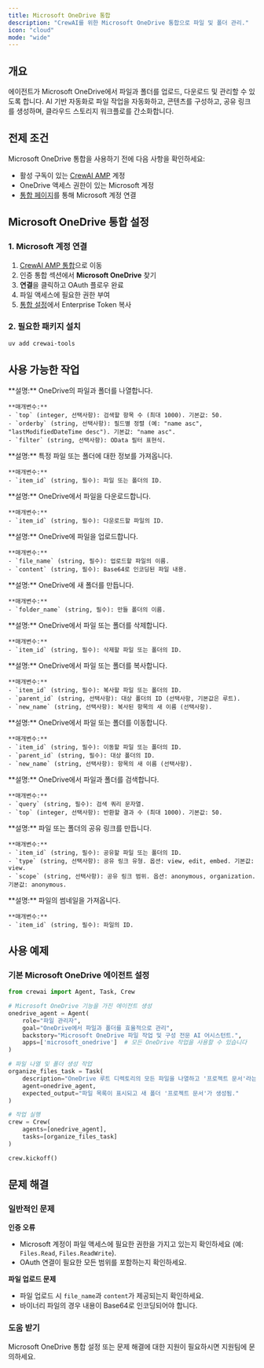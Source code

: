 ```yaml
---
title: Microsoft OneDrive 통합
description: "CrewAI를 위한 Microsoft OneDrive 통합으로 파일 및 폴더 관리."
icon: "cloud"
mode: "wide"
---
```


## 개요

에이전트가 Microsoft OneDrive에서 파일과 폴더를 업로드, 다운로드 및 관리할 수 있도록 합니다. AI 기반 자동화로 파일 작업을 자동화하고, 콘텐츠를 구성하고, 공유 링크를 생성하며, 클라우드 스토리지 워크플로를 간소화합니다.

## 전제 조건

Microsoft OneDrive 통합을 사용하기 전에 다음 사항을 확인하세요:

- 활성 구독이 있는 [CrewAI AMP](https://app.crewai.com) 계정
- OneDrive 액세스 권한이 있는 Microsoft 계정
- [통합 페이지](https://app.crewai.com/crewai_plus/connectors)를 통해 Microsoft 계정 연결

## Microsoft OneDrive 통합 설정

### 1. Microsoft 계정 연결

1. [CrewAI AMP 통합](https://app.crewai.com/crewai_plus/connectors)으로 이동
2. 인증 통합 섹션에서 **Microsoft OneDrive** 찾기
3. **연결**을 클릭하고 OAuth 플로우 완료
4. 파일 액세스에 필요한 권한 부여
5. [통합 설정](https://app.crewai.com/crewai_plus/settings/integrations)에서 Enterprise Token 복사

### 2. 필요한 패키지 설치

```bash
uv add crewai-tools
```

## 사용 가능한 작업

<AccordionGroup>
  <Accordion title="microsoft_onedrive/list_files">
    **설명:** OneDrive의 파일과 폴더를 나열합니다.

    **매개변수:**
    - `top` (integer, 선택사항): 검색할 항목 수 (최대 1000). 기본값: 50.
    - `orderby` (string, 선택사항): 필드별 정렬 (예: "name asc", "lastModifiedDateTime desc"). 기본값: "name asc".
    - `filter` (string, 선택사항): OData 필터 표현식.
  </Accordion>

  <Accordion title="microsoft_onedrive/get_file_info">
    **설명:** 특정 파일 또는 폴더에 대한 정보를 가져옵니다.

    **매개변수:**
    - `item_id` (string, 필수): 파일 또는 폴더의 ID.
  </Accordion>

  <Accordion title="microsoft_onedrive/download_file">
    **설명:** OneDrive에서 파일을 다운로드합니다.

    **매개변수:**
    - `item_id` (string, 필수): 다운로드할 파일의 ID.
  </Accordion>

  <Accordion title="microsoft_onedrive/upload_file">
    **설명:** OneDrive에 파일을 업로드합니다.

    **매개변수:**
    - `file_name` (string, 필수): 업로드할 파일의 이름.
    - `content` (string, 필수): Base64로 인코딩된 파일 내용.
  </Accordion>

  <Accordion title="microsoft_onedrive/create_folder">
    **설명:** OneDrive에 새 폴더를 만듭니다.

    **매개변수:**
    - `folder_name` (string, 필수): 만들 폴더의 이름.
  </Accordion>

  <Accordion title="microsoft_onedrive/delete_item">
    **설명:** OneDrive에서 파일 또는 폴더를 삭제합니다.

    **매개변수:**
    - `item_id` (string, 필수): 삭제할 파일 또는 폴더의 ID.
  </Accordion>

  <Accordion title="microsoft_onedrive/copy_item">
    **설명:** OneDrive에서 파일 또는 폴더를 복사합니다.

    **매개변수:**
    - `item_id` (string, 필수): 복사할 파일 또는 폴더의 ID.
    - `parent_id` (string, 선택사항): 대상 폴더의 ID (선택사항, 기본값은 루트).
    - `new_name` (string, 선택사항): 복사된 항목의 새 이름 (선택사항).
  </Accordion>

  <Accordion title="microsoft_onedrive/move_item">
    **설명:** OneDrive에서 파일 또는 폴더를 이동합니다.

    **매개변수:**
    - `item_id` (string, 필수): 이동할 파일 또는 폴더의 ID.
    - `parent_id` (string, 필수): 대상 폴더의 ID.
    - `new_name` (string, 선택사항): 항목의 새 이름 (선택사항).
  </Accordion>

  <Accordion title="microsoft_onedrive/search_files">
    **설명:** OneDrive에서 파일과 폴더를 검색합니다.

    **매개변수:**
    - `query` (string, 필수): 검색 쿼리 문자열.
    - `top` (integer, 선택사항): 반환할 결과 수 (최대 1000). 기본값: 50.
  </Accordion>

  <Accordion title="microsoft_onedrive/share_item">
    **설명:** 파일 또는 폴더의 공유 링크를 만듭니다.

    **매개변수:**
    - `item_id` (string, 필수): 공유할 파일 또는 폴더의 ID.
    - `type` (string, 선택사항): 공유 링크 유형. 옵션: view, edit, embed. 기본값: view.
    - `scope` (string, 선택사항): 공유 링크 범위. 옵션: anonymous, organization. 기본값: anonymous.
  </Accordion>

  <Accordion title="microsoft_onedrive/get_thumbnails">
    **설명:** 파일의 썸네일을 가져옵니다.

    **매개변수:**
    - `item_id` (string, 필수): 파일의 ID.
  </Accordion>
</AccordionGroup>

## 사용 예제

### 기본 Microsoft OneDrive 에이전트 설정

```python
from crewai import Agent, Task, Crew

# Microsoft OneDrive 기능을 가진 에이전트 생성
onedrive_agent = Agent(
    role="파일 관리자",
    goal="OneDrive에서 파일과 폴더를 효율적으로 관리",
    backstory="Microsoft OneDrive 파일 작업 및 구성 전문 AI 어시스턴트.",
    apps=['microsoft_onedrive']  # 모든 OneDrive 작업을 사용할 수 있습니다
)

# 파일 나열 및 폴더 생성 작업
organize_files_task = Task(
    description="OneDrive 루트 디렉토리의 모든 파일을 나열하고 '프로젝트 문서'라는 새 폴더를 만드세요.",
    agent=onedrive_agent,
    expected_output="파일 목록이 표시되고 새 폴더 '프로젝트 문서'가 생성됨."
)

# 작업 실행
crew = Crew(
    agents=[onedrive_agent],
    tasks=[organize_files_task]
)

crew.kickoff()
```

## 문제 해결

### 일반적인 문제

**인증 오류**
- Microsoft 계정이 파일 액세스에 필요한 권한을 가지고 있는지 확인하세요 (예: `Files.Read`, `Files.ReadWrite`).
- OAuth 연결이 필요한 모든 범위를 포함하는지 확인하세요.

**파일 업로드 문제**
- 파일 업로드 시 `file_name`과 `content`가 제공되는지 확인하세요.
- 바이너리 파일의 경우 내용이 Base64로 인코딩되어야 합니다.

### 도움 받기

<Card title="도움이 필요하신가요?" icon="headset" href="mailto:support@crewai.com">
  Microsoft OneDrive 통합 설정 또는 문제 해결에 대한 지원이 필요하시면 지원팀에 문의하세요.
</Card>

